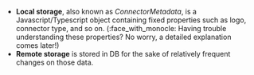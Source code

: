 - **Local storage**, also known as _ConnectorMetadata_, is a Javascript/Typescript object containing fixed properties such as logo, connector type, and so on. (:face_with_monocle: Having trouble understanding these properties? No worry, a detailed explanation comes later!)
- **Remote storage** is stored in DB for the sake of relatively frequent changes on those data.
